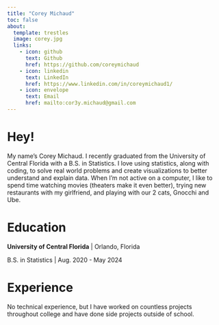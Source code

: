 ```yaml
---
title: "Corey Michaud"
toc: false
about:
  template: trestles
  image: corey.jpg
  links:
    - icon: github
      text: Github
      href: https://github.com/coreymichaud
    - icon: linkedin
      text: LinkedIn
      href: https://www.linkedin.com/in/coreymichaud1/
    - icon: envelope
      text: Email
      href: mailto:cor3y.michaud@gmail.com
---
```


# Hey!

My name's Corey Michaud. I recently graduated from the University of Central Florida with a B.S. in Statistics. I love using statistics, along with coding, to solve real world problems and create visualizations to better understand and explain data. When I'm not active on a computer, I like to spend time watching movies (theaters make it even better), trying new restaurants with my girlfriend, and playing with our 2 cats, Gnocchi and Ube.

# Education

**University of Central Florida** \| Orlando, Florida

B.S. in Statistics \| Aug. 2020 - May 2024

# Experience

No technical experience, but I have worked on countless projects throughout college and have done side projects outside of school.
